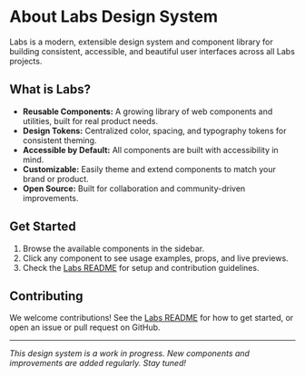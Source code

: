 # About Labs Design System

Labs is a modern, extensible design system and component library for building consistent, accessible, and beautiful user interfaces across all Labs projects.

## What is Labs?

- **Reusable Components:** A growing library of web components and utilities, built for real product needs.
- **Design Tokens:** Centralized color, spacing, and typography tokens for consistent theming.
- **Accessible by Default:** All components are built with accessibility in mind.
- **Customizable:** Easily theme and extend components to match your brand or product.
- **Open Source:** Built for collaboration and community-driven improvements.

## Get Started

1. Browse the available components in the sidebar.
2. Click any component to see usage examples, props, and live previews.
3. Check the [Labs README](../../README.md) for setup and contribution guidelines.

## Contributing

We welcome contributions! See the [Labs README](../../README.md) for how to get started, or open an issue or pull request on GitHub.

---

_This design system is a work in progress. New components and improvements are added regularly. Stay tuned!_
